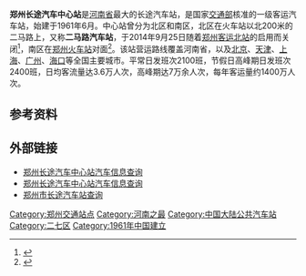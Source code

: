 {{Infobox station
| name                = 郑州长途汽车中心站
| name_lang           = 
| native_name         = 
| native_name_lang    = 
| symbol_location     = 
| symbol              = 
| type                = [[长途客运站|长途客运站]]
| image               = 20220408 Zhengzhou Long Distance Coach Central Station.jpg
| alt                 = 
| caption             = 
| address             = [[兴隆街_(郑州)|兴隆街]]14号
| borough             = [[河南省|河南省]][[郑州市|郑州市]][[二七区|二七区]]
| country             = {{CHN}}
| coordinates         = {{coord|34|44|55.03|N|113|39|24.16|E|display=inline,title}}
| owned               = 
| operator            = [[郑州交运集团|郑州交运集团]]
| bus_stands          = 
| bus_operators       = 
| bus_routes          = 
| connections         = 
| structure           = 
| disabled            = 
| code                = 
| zone                = 
| website             = 
| opened              = {{Start date|1961|6|df=y}}
| closed              = 
| passengers          = 
| pass_year           = 
| pass_rank           = 
}}
'''郑州长途汽车中心站'''是[[河南省|河南省]]最大的长途汽车站，是国家[[中华人民共和国交通运输部|交通部]]核准的一级客运汽车站，始建于1961年6月。中心站曾分为北区和南区，北区在火车站以北200米的二马路上，又称'''二马路汽车站'''，于2014年9月25日随着[[郑州客运北站|郑州客运北站]]的启用而关闭<ref>{{cite news |title=郑州客运新北站26日试运营 |url=http://zzjt.zhengzhou.gov.cn/mtjj/2876832.jhtml |accessdate=2020-11-20 |date=2014-09-24}}</ref>，南区在[[郑州火车站|郑州火车站]]对面<ref >{{cite web |url=http://www.dianping.com/shop/5223461 |language= |title=郑州长途汽车中心站 |publisher=大众点评 |date= |accessdate=2015-08-03 |archive-date=2015-09-23 |archive-url=https://web.archive.org/web/20150923214430/http://www.dianping.com/shop/5223461 |dead-url=no }}</ref>。该站营运路线覆盖河南省，以及[[北京|北京]]、[[天津|天津]]、[[上海|上海]]、[[广州|广州]]、[[海口|海口]]等全国主要城市。平常日发班次2100班，节假日高峰期日发班次2400班，日均客流量达3.6万人次，高峰期达7万余人次，每年客运量约1400万人次。

== 参考资料 ==
{{reflist}}

== 外部链接 ==
*[http://www.keyunzhan.com/sid-2526 郑州长途汽车中心站汽车信息查询] {{Wayback|url=http://www.keyunzhan.com/sid-2526 |date=20150817223138 }}
*[https://web.archive.org/web/20150416065526/http://www.huoche.net/sid-2526/ 郑州长途汽车中心站汽车信息查询]
*[http://zhengzhou.trip8080.com/chezhan.html 郑州市长途汽车站查询] {{Wayback|url=http://zhengzhou.trip8080.com/chezhan.html |date=20160308071206 }}

{{郑州市公共交通网络}}
{{DEFAULTSORT:}}
[[Category:郑州交通站点|Category:郑州交通站点]]
[[Category:河南之最|Category:河南之最]]
[[Category:中国大陆公共汽车站|Category:中国大陆公共汽车站]]
[[Category:二七区|Category:二七区]]
[[Category:1961年中国建立|Category:1961年中国建立]]